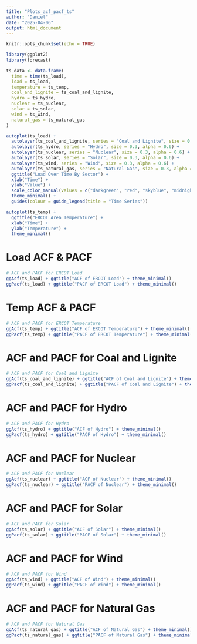 ```yaml
---
title: "Plots_acf_pacf_ts"
author: "Daniel"
date: "2025-04-06"
output: html_document
---
```


```r
knitr::opts_chunk$set(echo = TRUE)
```

```r
library(ggplot2)
library(forecast)

ts_data <- data.frame(
  time = time(ts_load),
  load = ts_load,
  temperature = ts_temp,
  coal_and_lignite = ts_coal_and_lignite,
  hydro = ts_hydro,
  nuclear = ts_nuclear,
  solar = ts_solar,
  wind = ts_wind,
  natural_gas = ts_natural_gas
)

autoplot(ts_load) +
  autolayer(ts_coal_and_lignite, series = "Coal and Lignite", size = 0.3, alpha = 0.6) +
  autolayer(ts_hydro, series = "Hydro", size = 0.3, alpha = 0.6) +
  autolayer(ts_nuclear, series = "Nuclear", size = 0.3, alpha = 0.6) +
  autolayer(ts_solar, series = "Solar", size = 0.3, alpha = 0.6) +
  autolayer(ts_wind, series = "Wind", size = 0.3, alpha = 0.6) +
  autolayer(ts_natural_gas, series = "Natural Gas", size = 0.3, alpha = 0.6) +
  ggtitle("Load Over Time By Sector") +
  xlab("Time") +
  ylab("Value") +
  scale_color_manual(values = c("darkgreen", "red", "skyblue", "midnightblue", "orange", "pink", "yellow", "grey")) + 
  theme_minimal() +
  guides(colour = guide_legend(title = "Time Series"))
```

```r
autoplot(ts_temp) +
  ggtitle("ERCOT Area Temperature") +
  xlab("Time") +
  ylab("Temperature") +
  theme_minimal()
```

# Load ACF & PACF

```r
# ACF and PACF for ERCOT Load
ggAcf(ts_load) + ggtitle("ACF of ERCOT Load") + theme_minimal()
ggPacf(ts_load) + ggtitle("PACF of ERCOT Load") + theme_minimal()
```

# Temp ACF & PACF

```r
# ACF and PACF for ERCOT Temperature
ggAcf(ts_temp) + ggtitle("ACF of ERCOT Temperature") + theme_minimal()
ggPacf(ts_temp) + ggtitle("PACF of ERCOT Temperature") + theme_minimal()
```

# ACF and PACF for Coal and Lignite

```r
# ACF and PACF for Coal and Lignite
ggAcf(ts_coal_and_lignite) + ggtitle("ACF of Coal and Lignite") + theme_minimal()
ggPacf(ts_coal_and_lignite) + ggtitle("PACF of Coal and Lignite") + theme_minimal()

```


# ACF and PACF for Hydro

```r
# ACF and PACF for Hydro
ggAcf(ts_hydro) + ggtitle("ACF of Hydro") + theme_minimal()
ggPacf(ts_hydro) + ggtitle("PACF of Hydro") + theme_minimal()
```

# ACF and PACF for Nuclear

```r
# ACF and PACF for Nuclear
ggAcf(ts_nuclear) + ggtitle("ACF of Nuclear") + theme_minimal()
ggPacf(ts_nuclear) + ggtitle("PACF of Nuclear") + theme_minimal()
```

# ACF and PACF for Solar

```r
# ACF and PACF for Solar
ggAcf(ts_solar) + ggtitle("ACF of Solar") + theme_minimal()
ggPacf(ts_solar) + ggtitle("PACF of Solar") + theme_minimal()
```

# ACF and PACF for Wind

```r
# ACF and PACF for Wind
ggAcf(ts_wind) + ggtitle("ACF of Wind") + theme_minimal()
ggPacf(ts_wind) + ggtitle("PACF of Wind") + theme_minimal()
```

# ACF and PACF for Natural Gas

```r
# ACF and PACF for Natural Gas
ggAcf(ts_natural_gas) + ggtitle("ACF of Natural Gas") + theme_minimal()
ggPacf(ts_natural_gas) + ggtitle("PACF of Natural Gas") + theme_minimal()
```




































